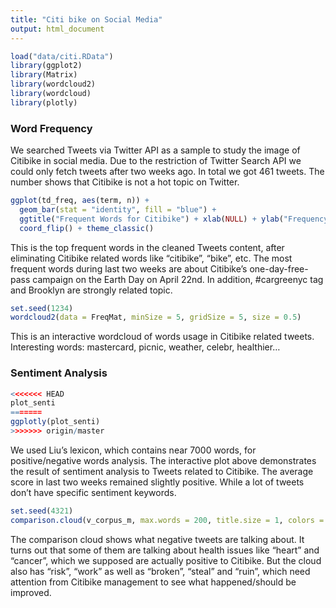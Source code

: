 ```yaml
---
title: "Citi bike on Social Media"
output: html_document
---
```


```r
load("data/citi.RData")
library(ggplot2)
library(Matrix)
library(wordcloud2)
library(wordcloud)
library(plotly)
```

### Word Frequency

We searched Tweets via Twitter API as a sample to study the image of Citibike in social media. Due to the restriction of Twitter Search API we could only fetch tweets after two weeks ago. In total we got 461 tweets. The number shows that Citibike is not a hot topic on Twitter.

```r
ggplot(td_freq, aes(term, n)) +
  geom_bar(stat = "identity", fill = "blue") +
  ggtitle("Frequent Words for Citibike") + xlab(NULL) + ylab("Frequency") + 
  coord_flip() + theme_classic()
```

This is the top frequent words in the cleaned Tweets content, after eliminating Citibike related words like "citibike", "bike", etc. The most frequent words during last two weeks are about Citibike's one-day-free-pass campaign on the Earth Day on April 22nd. In addition, #cargreenyc tag and Brooklyn are strongly related topic. 

```r
set.seed(1234)
wordcloud2(data = FreqMat, minSize = 5, gridSize = 5, size = 0.5)
```

This is an interactive wordcloud of words usage in Citibike related tweets. Interesting words: mastercard, picnic, weather, celebr, healthier...

### Sentiment Analysis

```r
<<<<<<< HEAD
plot_senti
=======
ggplotly(plot_senti)
>>>>>>> origin/master
```

We used Liu's lexicon, which contains near 7000 words, for positive/negative words analysis. The interactive plot above demonstrates the result of sentiment analysis to Tweets related to Citibike. The average score in last two weeks remained slightly positive. While a lot of tweets don't have specific sentiment keywords.

```r
set.seed(4321)
comparison.cloud(v_corpus_m, max.words = 200, title.size = 1, colors = c("orange", "blue"))
```

The comparison cloud shows what negative tweets are talking about. It turns out that some of them are talking about health issues like "heart" and "cancer", which we supposed are actually positive to Citibike. But the cloud also has "risk", "work" as well as "broken", "steal" and "ruin", which need attention from Citibike management to see what happened/should be improved. 


